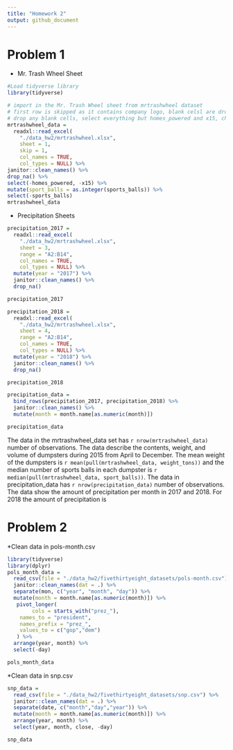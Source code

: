 ```yaml
---
title: "Homework 2"
output: github_document
---
```

# Problem 1

* Mr. Trash Wheel Sheet
```r
#Load tidyverse library
library(tidyverse)

# import in the Mr. Trash Wheel sheet from mrtrashwheel dataset
# first row is skipped as it contains company logo, blank celsl are dropped, and the names are cleaned up
# drop any blank cells, select everything but homes_powered and x15, change sports_balls to an integer format
mrtrashwheel_data = 
  readxl::read_excel(
    "./data_hw2/mrtrashwheel.xlsx", 
    sheet = 1, 
    skip = 1,
    col_names = TRUE,
    col_types = NULL) %>%
janitor::clean_names() %>%
drop_na() %>%
select(-homes_powered, -x15) %>%
mutate(sport_balls = as.integer(sports_balls)) %>%
select(-sports_balls)
mrtrashwheel_data

```

* Precipitation Sheets
```r
precipitation_2017 = 
  readxl::read_excel(
    "./data_hw2/mrtrashwheel.xlsx", 
    sheet = 3,
    range = "A2:B14",
    col_names = TRUE,
    col_types = NULL) %>%
  mutate(year = "2017") %>%
  janitor::clean_names() %>%
  drop_na()

precipitation_2017

precipitation_2018 = 
  readxl::read_excel(
    "./data_hw2/mrtrashwheel.xlsx", 
    sheet = 4,
    range = "A2:B14",
    col_names = TRUE,
    col_types = NULL) %>%
  mutate(year = "2018") %>%
  janitor::clean_names() %>%
  drop_na()

precipitation_2018

precipitation_data = 
  bind_rows(precipitation_2017, precipitation_2018) %>%
  janitor::clean_names() %>%
  mutate(month = month.name[as.numeric(month)])

precipitation_data
```
The data in the mrtrashwheel_data set has `r nrow(mrtrashwheel_data)` number of observations. The data describe the contents, weight, and volume of dumpsters during 2015 from April to December. The mean weight of the dumpsters is `r mean(pull(mrtrashwheel_data, weight_tons))` and the median number of sports balls in each dumpster is `r median(pull(mrtrashwheel_data, sport_balls))`. The data in precipitation_data has `r nrow(precipitation_data)` number of observations. The data show the amount of precipitation per month in 2017 and 2018. For 2018 the amount of precipitation is 

# Problem 2
*Clean data in pols-month.csv
```r
library(tidyverse)
library(dplyr)
pols_month_data =
  read_csv(file = "./data_hw2/fivethirtyeight_datasets/pols-month.csv") %>%
  janitor::clean_names(dat = .) %>%
  separate(mon, c("year", "month", "day")) %>%
  mutate(month = month.name[as.numeric(month)]) %>%
   pivot_longer(
        cols = starts_with("prez_"),
    names_to = "president",
    names_prefix = "prez_",
    values_to = c("gop","dem")
   ) %>%
  arrange(year, month) %>%
  select(-day)

pols_month_data

```

*Clean data in snp.csv
```r
snp_data =
  read_csv(file = "./data_hw2/fivethirtyeight_datasets/snp.csv") %>%
  janitor::clean_names(dat = .) %>%
  separate(date, c("month","day","year")) %>%
  mutate(month = month.name[as.numeric(month)]) %>%
  arrange(year, month) %>%
  select(year, month, close, -day)

snp_data
```

